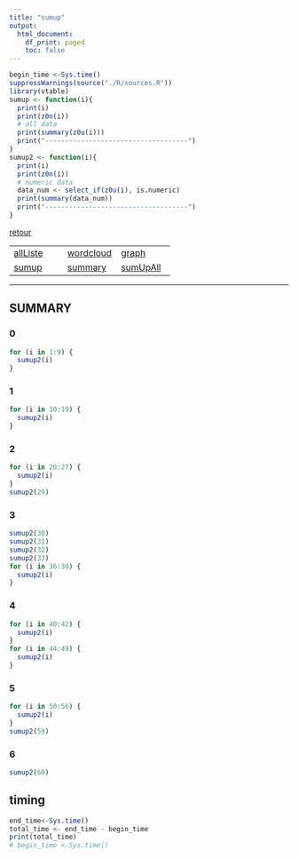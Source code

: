 ```yaml
---
title: "sumup"
output:
  html_document:
    df_print: paged
    toc: false
---
```


```r
begin_time <-Sys.time()
suppressWarnings(source("./R/sources.R"))
library(vtable)
sumup <- function(i){
  print(i)
  print(z0n(i))
  # all data
  print(summary(z0u(i)))
  print("------------------------------------")
}
sumup2 <- function(i){
  print(i)
  print(z0n(i))
  # numeric data
  data_num <- select_if(z0u(i), is.numeric) 
  print(summary(data_num))
  print("------------------------------------")
}
```


[retour](./../index.html)  

<!-- -->
||||  
|---|---|---|  
|[allListe](./allListe.html)|[wordcloud](./wordcloud.html)|[graph](./mygraph.html)|  
|[sumup](./sumup.html)|[summary](./summary.html)|[sumUpAll](./sumUpAll.html)|


---


## SUMMARY

### 0
```r
for (i in 1:9) {
  sumup2(i)
}
```

### 1
```r
for (i in 10:19) {
  sumup2(i)
}
```

### 2
```r
for (i in 20:27) {
  sumup2(i)
}
sumup2(29)

```

### 3
```r
sumup2(30)
sumup2(31)
sumup2(32)
sumup2(33)
for (i in 36:39) {
  sumup2(i)
}
```

### 4
```r
for (i in 40:42) {
  sumup2(i)
}
for (i in 44:49) {
  sumup2(i)
}
```

### 5
```r
for (i in 50:56) {
  sumup2(i)
}
sumup2(59)
```

### 6
```r
sumup2(60)
```



## timing 
```r
end_time<-Sys.time()
total_time <- end_time - begin_time
print(total_time)
# begin_time <-Sys.time()
```
